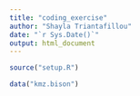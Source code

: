 ```yaml
---
title: "coding_exercise"
author: "Shayla Triantafillou"
date: "`r Sys.Date()`"
output: html_document
---
```


```r
source("setup.R")
```

```r
data("kmz.bison")
```

